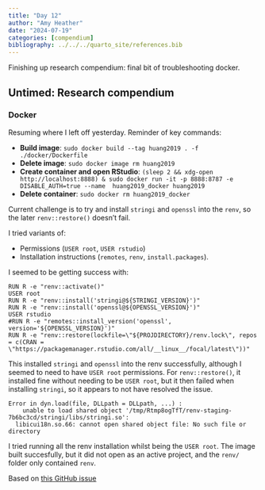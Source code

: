 ```yaml
---
title: "Day 12"
author: "Amy Heather"
date: "2024-07-19"
categories: [compendium]
bibliography: ../../../quarto_site/references.bib
---
```


::: {.callout-note}

Finishing up research compendium: final bit of troubleshooting docker.

:::

## Untimed: Research compendium

### Docker

Resuming where I left off yesterday. Reminder of key commands:

* **Build image**: `sudo docker build --tag huang2019 . -f ./docker/Dockerfile`
* **Delete image**: `sudo docker image rm huang2019`
* **Create container and open RStudio**: `(sleep 2 && xdg-open http://localhost:8888) & sudo docker run -it -p 8888:8787 -e DISABLE_AUTH=true --name  huang2019_docker huang2019`
* **Delete container**: `sudo docker rm huang2019_docker`

Current challenge is to try and install `stringi` and `openssl` into the `renv`, so the later `renv::restore()` doesn't fail.

I tried variants of:

* Permissions (`USER root`, `USER rstudio`)
* Installation instructions (`remotes`, `renv`, `install.packages`). 

I seemed to be getting success with:

```
RUN R -e "renv::activate()"
USER root
RUN R -e "renv::install('stringi@${STRINGI_VERSION}')"
RUN R -e "renv::install('openssl@${OPENSSL_VERSION}')"
USER rstudio
#RUN R -e "remotes::install_version('openssl', version='${OPENSSL_VERSION}')"
RUN R -e "renv::restore(lockfile=\"${PROJDIRECTORY}/renv.lock\", repos = c(CRAN = \"https://packagemanager.rstudio.com/all/__linux__/focal/latest\"))"
```

This installed `stringi` and `openssl` into the renv successfully, although I seemed to need to have `USER root` permissions. For `renv::restore()`, it installed fine without needing to be `USER root`, but it then failed when installing `stringi`, so it appears to not have resolved the issue.

```
Error in dyn.load(file, DLLpath = DLLpath, ...) : 
    unable to load shared object '/tmp/Rtmp8ogTfT/renv-staging-7b6bc3cd/stringi/libs/stringi.so':
  libicui18n.so.66: cannot open shared object file: No such file or directory
```

I tried running all the renv installation whilst being the `USER root`. The image built succesfully, but it did not open as an active project, and the `renv/` folder only contained `renv`.

Based on [this GitHub issue]()

